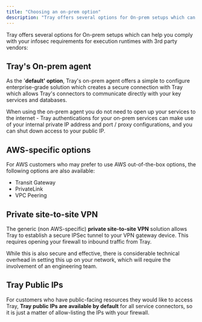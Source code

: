 ```yaml
---
title: "Choosing an on-prem option"
description: "Tray offers several options for On-prem setups which can help you comply with your infosec requirements for execution runtimes with 3rd party vendors"
---
```


Tray offers several options for On-prem setups which can help you comply with your infosec requirements for execution runtimes with 3rd party vendors:

## Tray's On-prem agent

As the '**default' option**, Tray's on-prem agent offers a simple to configure enterprise-grade solution which creates a secure connection with Tray which allows Tray's connectors to communicate directly with your key services and databases.

When using the on-prem agent you do not need to open up your services to the internet - Tray authentications for your on-prem services can make use of your internal private IP address and port / proxy configurations, and you can shut down access to your public IP.

## AWS-specific options

For AWS customers who may prefer to use AWS out-of-the-box options, the following options are also available:

- Transit Gateway 
- PrivateLink 
- VPC Peering 

## Private site-to-site VPN

The generic (non AWS-specific) **private site-to-site VPN** solution allows Tray to establish a secure IPSec tunnel to your VPN gateway device. This requires opening your firewall to inbound traffic from Tray.

While this is also secure and effective, there is considerable technical overhead in setting this up on your network, which will require the involvement of an engineering team.

## Tray Public IPs

For customers who have public-facing resources they would like to access Tray, **Tray public IPs are available by default** for all service connectors, so it is just a matter of allow-listing the IPs with your firewall.

